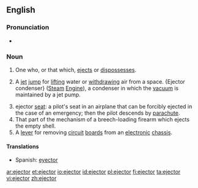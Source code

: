 ==English==

===Pronunciation===
* {{IPA|/ɪˈd͡ʒɛktɚ/|/iːˈd͡ʒɛktɚ/}}
{{attention|en|check the second pronunciation, label it as restricted to particular varieties of English as needed}}

===Noun===
{{en-noun}}

# One who, or that which, [[eject]]s or [[dispossess]]es.
# {{context|mechanics|lang=en}} A [[jet]] [[jump]] for [[lift]]ing water or [[withdraw]]ing air from a space. {Ejector condenser} ([[steam|Steam]] [[engine|Engine]]), a condenser in which the [[vacuum]] is maintained by a jet pump.
# ejector [[seat]]: a pilot's seat in an airplane that can be forcibly ejected in the case of an emergency; then the pilot descends by [[parachute]].
# That part of the mechanism of a breech-loading firearm which ejects the empty shell.
# A [[lever]] for removing [[circuit]] [[board]]s from an [[electronic]] [[chassis]].

====Translations====
{{trans-top|ejector}}
* Spanish: [[eyector]] {{m}}
{{trans-mid}}
{{trans-bottom}}

[[ar:ejector]]
[[et:ejector]]
[[io:ejector]]
[[id:ejector]]
[[pl:ejector]]
[[fi:ejector]]
[[ta:ejector]]
[[vi:ejector]]
[[zh:ejector]]